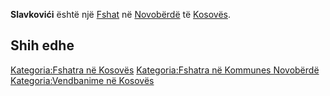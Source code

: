 {{Fshat në Kosovës
 | Emri                = Slavkovići
| srp_N_name = Slavkovići
| srp_N_FULL_NAME_RO = Slavkovići
| srp_N_FULL_NAME_ND_RO = Slavkovici
| srp_N_SORT_NAME_RG = SLAVKOVICI
| srp_N_FULL_NAME_RG = Slavkovići
| srp_N_FULL_NAME_ND_RG = Slavkovici

 | Emri (Rasa dhanore) = 
 | Figura              = 
 | Shteti              = Kosovo
 | Komuna              = Novobërdë
 | Kodi postar         = 
 | Sipërfaqja          = 

 | Popullsia           = 

 | Regj. i popullsisë  = 
 | Dend. e popullsisë  = 
 | Faqja zyrtare       = 
 <!--- Koordinatat ----> 
 | Gjerësia            = 42.829722
 | Gjatësia            = 20.856111
 | Lartësia            = 
}}
'''Slavkovići''' është një [[Fshat]] në [[Novobërdë]] të [[Kosovës]].

<!-- == Gjeografia == -->
<!-- == Historia == -->
<!-- == Demografia == -->
== Shih edhe ==
{{Komuna Novobërdë}}
{{Kosovo-Administrata-Cung}}

[[Kategoria:Fshatra në Kosovës]]
[[Kategoria:Fshatra në Kommunes Novobërdë]]
[[Kategoria:Vendbanime në Kosovës]]